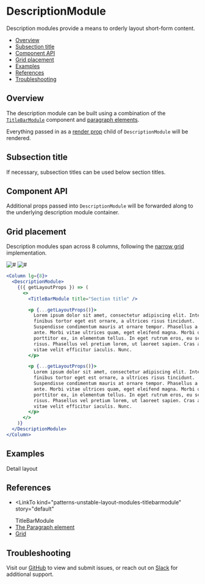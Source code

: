 

# DescriptionModule

Description modules provide a means to orderly layout short-form content.

- [Overview](#overview)
- [Subsection title](#subsection-title)
- [Component API](#component-api)
- [Grid placement](#grid-placement)
- [Examples](#examples)
- [References](#references)
- [Troubleshooting](#troubleshooting)

## Overview

The description module can be built using a combination of the [`TitleBarModule`](#references) component and [paragraph elements](#references).

Everything passed in as a [render prop](#references) child of `DescriptionModule` will be rendered.

<Canvas>
  <Story
    id="patterns-unstable-layout-modules-descriptionmodule--default"
    parameters={parameters}
  />
</Canvas>

## Subsection title

If necessary, subsection titles can be used below section titles.

<Canvas>
  <Story
    id="patterns-unstable-layout-modules-descriptionmodule--subsection-title"
    parameters={parameters}
  />
</Canvas>

## Component API

<ArgsTable />

Additional props passed into `DescriptionModule` will be forwarded along to the underlying description module container.

## Grid placement

Description modules span across 8 columns, following the [narrow grid](#references) implementation.

<Row>
  <Column>
    <img alt="#" src="#" />
  </Column>

  <Column>
    <img alt="#" src="#" />
  </Column>
</Row>

```jsx
<Column lg={8}>
  <DescriptionModule>
    {({ getLayoutProps }) => (
      <>
        <TitleBarModule title="Section title" />

        <p {...getLayoutProps()}>
          Lorem ipsum dolor sit amet, consectetur adipiscing elit. Integer
          finibus tortor eget est ornare, a ultrices risus tincidunt.
          Suspendisse condimentum mauris at ornare tempor. Phasellus a arcu
          ante. Morbi vitae ultrices quam, eget eleifend magna. Morbi quis
          porttitor ex, in elementum tellus. In eget rutrum eros, eu scelerisque
          risus. Phasellus vel pretium lorem, ut laoreet sapien. Cras ac purus
          vitae velit efficitur iaculis. Nunc.
        </p>

        <p {...getLayoutProps()}>
          Lorem ipsum dolor sit amet, consectetur adipiscing elit. Integer
          finibus tortor eget est ornare, a ultrices risus tincidunt.
          Suspendisse condimentum mauris at ornare tempor. Phasellus a arcu
          ante. Morbi vitae ultrices quam, eget eleifend magna. Morbi quis
          porttitor ex, in elementum tellus. In eget rutrum eros, eu scelerisque
          risus. Phasellus vel pretium lorem, ut laoreet sapien. Cras ac purus
          vitae velit efficitur iaculis. Nunc.
        </p>
      </>
    )}
  </DescriptionModule>
</Column>
```

## Examples

<LinkTo kind="patterns-unstable-layout-examples" story="detail">
  Detail layout
</LinkTo>

## References

- <LinkTo
    kind="patterns-unstable-layout-modules-titlebarmodule"
    story="default"
  >
    TitleBarModule
  </LinkTo>
- [The Paragraph element](https://developer.mozilla.org/en-US/docs/Web/HTML/Element/p)
- [Grid](https://react.carbondesignsystem.com/?path=/docs/grid--narrow)

## Troubleshooting

Visit our [GitHub](https://github.com/carbon-design-system/ibm-security) to view and submit issues, or reach out on [Slack](https://app.slack.com/client/T1V6D3RT7/CRV39QKP0) for additional support.

